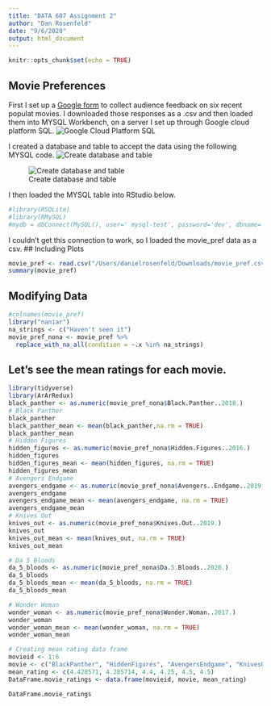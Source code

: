 ```yaml
---
title: "DATA 607 Assignment 2"
author: "Dan Rosenfeld"
date: "9/6/2020"
output: html_document
---
```


```r
knitr::opts_chunk$set(echo = TRUE)
```

## Movie Preferences

First I set up a [Google form](https://docs.google.com/forms/d/e/1FAIpQLScWww5eU623-mYltiZnj0PX8r-PNDUlpdlI-kwQMgPU988y3Q/viewform) to collect audience feedback on six recent populat movies. I downloaded those responses as a .csv and then loaded them into MYSQL Workbench, on a server I set up through Google cloud platform SQL.
![Google Cloud Platform SQL](/Users/danielrosenfeld/Desktop/Screen Shot 2020-09-06 at 4.03.25 PM.png)

I created a database and table to accept the data using the following MYSQL code. 
![Create database and table](/Users/danielrosenfeld/Desktop/Screen Shot 2020-09-06 at 3.52.00 PM.png)

![Create database and table](/Users/danielrosenfeld/Desktop/Screen Shot 2020-09-06 at 3.52.48 PM.png)


I then loaded the MYSQL table into RStudio below.

```r
#library(RSQLite)
#library(RMySQL)
#mydb = dbConnect(MySQL(), user=' mysql-test', password='dev', dbname='GCP SQL', host='localhost')
```

I couldn't get this connection to work, so I loaded the movie_pref data as a csv.
## Including Plots


```r
movie_pref <- read.csv("/Users/danielrosenfeld/Downloads/movie_pref.csv")
summary(movie_pref)

```


## Modifying Data


```r
#colnames(movie_pref)
library("naniar")
na_strings <- c("Haven't seen it")
movie_pref_nona <- movie_pref %>%
  replace_with_na_all(condition = ~.x %in% na_strings)


```

## Let's see the mean ratings for each movie.

```r
library(tidyverse)
library(ArArRedux)
black_panther <- as.numeric(movie_pref_nona$Black.Panther..2018.)
# Black Panther
black_panther
black_panther_mean <- mean(black_panther,na.rm = TRUE)
black_panther_mean
# Hidden Figures
hidden_figures <- as.numeric(movie_pref_nona$Hidden.Figures..2016.)
hidden_figures
hidden_figures_mean <- mean(hidden_figures, na.rm = TRUE)
hidden_figures_mean
# Avengers Endgame
avengers_endgame <- as.numeric(movie_pref_nona$Avengers..Endgame..2019.)
avengers_endgame
avengers_endgame_mean <- mean(avengers_endgame, na.rm = TRUE)
avengers_endgame_mean
# Knives Out
knives_out <- as.numeric(movie_pref_nona$Knives.Out..2019.)
knives_out
knives_out_mean <- mean(knives_out, na.rm = TRUE)
knives_out_mean

# Da 5 Bloods
da_5_bloods <- as.numeric(movie_pref_nona$Da.5.Bloods..2020.)
da_5_bloods
da_5_bloods_mean <- mean(da_5_bloods, na.rm = TRUE)
da_5_bloods_mean

# Wonder Woman
wonder_woman <- as.numeric(movie_pref_nona$Wonder.Woman..2017.)
wonder_woman
wonder_woman_mean <- mean(wonder_woman, na.rm = TRUE)
wonder_woman_mean

# Creating mean rating data frame
movieid <- 1:6
movie <- c("BlackPanther", "HiddenFigures", "AvengersEndgame", "KnivesOut", "Da5Bloods", "WonderWoman")
mean_rating <- c(4.428571, 4.285714, 4.4, 4.25, 4.5, 4.5)
DataFrame.movie_ratings <- data.frame(movieid, movie, mean_rating)

DataFrame.movie_ratings


```
